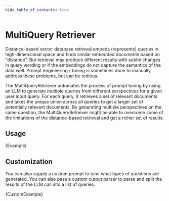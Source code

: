 ```yaml
---
hide_table_of_contents: true
---
```


# MultiQuery Retriever

Distance-based vector database retrieval embeds (represents) queries in high-dimensional space and finds similar embedded documents based on "distance".
But retrieval may produce different results with subtle changes in query wording or if the embeddings do not capture the semantics of the data well.
Prompt engineering / tuning is sometimes done to manually address these problems, but can be tedious.

The MultiQueryRetriever automates the process of prompt tuning by using an LLM to generate multiple queries from different perspectives for a given user input query.
For each query, it retrieves a set of relevant documents and takes the unique union across all queries to get a larger set of potentially relevant documents.
By generating multiple perspectives on the same question, the MultiQueryRetriever might be able to overcome some of the limitations of the distance-based retrieval and get a richer set of results.

## Usage


<CodeBlock language="typescript">{Example}</CodeBlock>

## Customization

You can also supply a custom prompt to tune what types of questions are generated.
You can also pass a custom output parser to parse and split the results of the LLM call into a list of queries.


<CodeBlock language="typescript">{CustomExample}</CodeBlock>
